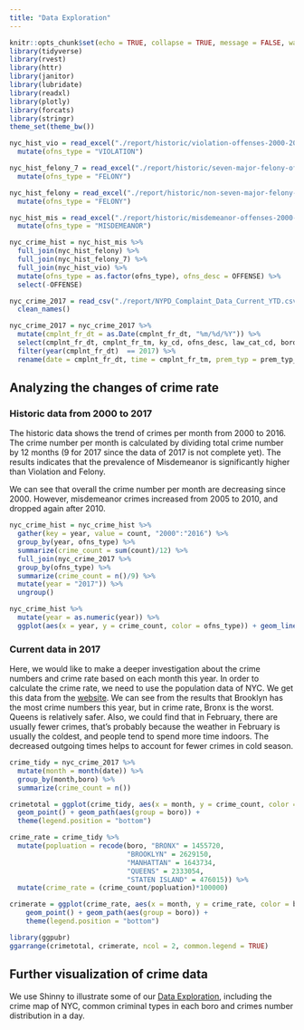 ```yaml
---
title: "Data Exploration"
---
```


```r
knitr::opts_chunk$set(echo = TRUE, collapse = TRUE, message = FALSE, warning = FALSE)
library(tidyverse)
library(rvest)
library(httr)
library(janitor)
library(lubridate)
library(readxl)
library(plotly)
library(forcats)
library(stringr)
theme_set(theme_bw())
```

```r
nyc_hist_vio = read_excel("./report/historic/violation-offenses-2000-2016.xls", range = "A4:R6") %>%
  mutate(ofns_type = "VIOLATION")

nyc_hist_felony_7 = read_excel("./report/historic/seven-major-felony-offenses-2000-2016.xls", range = "A5:R12") %>%
  mutate(ofns_type = "FELONY")

nyc_hist_felony = read_excel("./report/historic/non-seven-major-felony-offenses-2000-2016.xls", range = "A5:R13") %>%
  mutate(ofns_type = "FELONY")

nyc_hist_mis = read_excel("./report/historic/misdemeanor-offenses-2000-2016.xls", range = "A4:R21")%>%
  mutate(ofns_type = "MISDEMEANOR")

nyc_crime_hist = nyc_hist_mis %>%
  full_join(nyc_hist_felony) %>%
  full_join(nyc_hist_felony_7) %>%
  full_join(nyc_hist_vio) %>%
  mutate(ofns_type = as.factor(ofns_type), ofns_desc = OFFENSE) %>%
  select(-OFFENSE)
```

```r
nyc_crime_2017 = read_csv("./report/NYPD_Complaint_Data_Current_YTD.csv") %>%
  clean_names()

nyc_crime_2017 = nyc_crime_2017 %>%
  mutate(cmplnt_fr_dt = as.Date(cmplnt_fr_dt, "%m/%d/%Y")) %>%
  select(cmplnt_fr_dt, cmplnt_fr_tm, ky_cd, ofns_desc, law_cat_cd, boro_nm, prem_typ_desc, longitude, latitude) %>%
  filter(year(cmplnt_fr_dt)  == 2017) %>%
  rename(date = cmplnt_fr_dt, time = cmplnt_fr_tm, prem_typ = prem_typ_desc, ofns_type = law_cat_cd, boro = boro_nm)
```

## Analyzing the changes of crime rate

### Historic data from 2000 to 2017
The historic data shows the trend of crimes per month from 2000 to 2016. The crime number per month is calculated by dividing total crime number by 12 months (9 for 2017 since the data of 2017 is not complete yet). The results indicates that the prevalence of Misdemeanor is significantly higher than Violation and Felony.

We can see that overall the crime number per month are decreasing since 2000. However, misdemeanor crimes increased from 2005 to 2010, and dropped again after 2010.

```r
nyc_crime_hist = nyc_crime_hist %>%
  gather(key = year, value = count, "2000":"2016") %>%
  group_by(year, ofns_type) %>%
  summarize(crime_count = sum(count)/12) %>%
  full_join(nyc_crime_2017 %>%
  group_by(ofns_type) %>%
  summarize(crime_count = n()/9) %>%
  mutate(year = "2017")) %>%
  ungroup()

nyc_crime_hist %>%
  mutate(year = as.numeric(year)) %>%
  ggplot(aes(x = year, y = crime_count, color = ofns_type)) + geom_line() + geom_point()
```


### Current data in 2017

Here, we would like to make a deeper investigation about the crime numbers and crime rate based on each month this year. In order to calculate the crime rate, we need to use the population data of NYC. We get this data from the [website](http://www1.nyc.gov/site/planning/data-maps/nyc-population/current-future-populations.page). We can see from the results that Brooklyn has the most crime numbers this year, but in crime rate, Bronx is the worst. Queens is relatively safer. Also, we could find that in February, there are usually fewer crimes, that's probably because the weather in February is usually the coldest, and people tend to spend more time indoors. The decreased outgoing times helps to account for fewer crimes in cold season.

```r
crime_tidy = nyc_crime_2017 %>% 
  mutate(month = month(date)) %>% 
  group_by(month,boro) %>% 
  summarize(crime_count = n())

crimetotal = ggplot(crime_tidy, aes(x = month, y = crime_count, color = boro)) + 
  geom_point() + geom_path(aes(group = boro)) +
  theme(legend.position = "bottom")

crime_rate = crime_tidy %>% 
  mutate(popluation = recode(boro, "BRONX" = 1455720,
                             "BROOKLYN" = 2629150,
                             "MANHATTAN" = 1643734,
                             "QUEENS" = 2333054,
                             "STATEN ISLAND" = 476015)) %>% 
  mutate(crime_rate = (crime_count/popluation)*100000)

crimerate = ggplot(crime_rate, aes(x = month, y = crime_rate, color = boro)) + 
    geom_point() + geom_path(aes(group = boro)) + 
    theme(legend.position = "bottom")

library(ggpubr)
ggarrange(crimetotal, crimerate, ncol = 2, common.legend = TRUE)
```

## Further visualization of crime data

We use Shinny to illustrate some of our  [Data Exploration](https://harksoul.shinyapps.io/p8105_final_project/), including the crime map of NYC, common criminal types in each boro and crimes number distribution in a day.